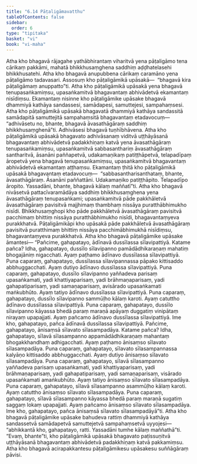 ```yaml
---
title: "6.14 Pāṭaligāmavatthu"
tableOfContents: false
sidebar:
  order: 6
type: "tipitaka"
basket: "vi"
book: "vi-maha"
---
```



<DynamicBreadcrumb />

<Division number="285" book="vi-maha">

<Paragraph number="1292" book="vi-maha">
Atha kho bhagavā rājagahe yathābhirantaṃ viharitvā yena pāṭaligāmo tena cārikaṃ pakkāmi, mahatā bhikkhusaṃghena saddhiṃ aḍḍhatelasehi bhikkhusatehi. Atha kho bhagavā anupubbena cārikaṃ caramāno yena pāṭaligāmo tadavasari. Assosuṃ kho pāṭaligāmikā upāsakā—  “bhagavā kira pāṭaligāmaṃ anuppatto”ti. Atha kho pāṭaligāmikā upāsakā yena bhagavā tenupasaṅkamiṃsu, upasaṅkamitvā bhagavantaṃ abhivādetvā ekamantaṃ nisīdiṃsu. Ekamantaṃ nisinne kho pāṭaligāmike upāsake bhagavā dhammiyā kathāya sandassesi, samādapesi, samuttejesi, sampahaṃsesi. Atha kho pāṭaligāmikā upāsakā bhagavatā dhammiyā kathāya sandassitā samādapitā samuttejitā sampahaṃsitā bhagavantaṃ etadavocuṃ—  “adhivāsetu no, bhante, bhagavā āvasathāgāraṃ saddhiṃ bhikkhusaṃghenā”ti. Adhivāsesi bhagavā tuṇhībhāvena. Atha kho pāṭaligāmikā upāsakā bhagavato adhivāsanaṃ viditvā uṭṭhāyāsanā bhagavantaṃ abhivādetvā padakkhiṇaṃ katvā yena āvasathāgāraṃ tenupasaṅkamiṃsu, upasaṅkamitvā sabbasanthariṃ āvasathāgāraṃ santharitvā, āsanāni paññapetvā, udakamaṇikaṃ patiṭṭhāpetvā, telapadīpaṃ āropetvā yena bhagavā tenupasaṅkamiṃsu, upasaṅkamitvā bhagavantaṃ abhivādetvā ekamantaṃ aṭṭhaṃsu. Ekamantaṃ ṭhitā kho pāṭaligāmikā upāsakā bhagavantaṃ etadavocuṃ—  “sabbasantharisanthataṃ, bhante, āvasathāgāraṃ. Āsanāni paññattāni. Udakamaṇiko patiṭṭhāpito. Telapadīpo āropito. Yassadāni, bhante, bhagavā kālaṃ maññatī”ti.
</Paragraph>

<Paragraph number="1293" book="vi-maha">
Atha kho bhagavā nivāsetvā pattacīvaramādāya saddhiṃ bhikkhusaṃghena yena āvasathāgāraṃ tenupasaṅkami; upasaṅkamitvā pāde pakkhāletvā āvasathāgāraṃ pavisitvā majjhimaṃ thambhaṃ nissāya puratthābhimukho nisīdi. Bhikkhusaṃghopi kho pāde pakkhāletvā āvasathāgāraṃ pavisitvā pacchimaṃ bhittiṃ nissāya puratthābhimukho nisīdi, bhagavantaṃyeva purakkhatvā. Pāṭaligāmikāpi kho upāsakā pāde pakkhāletvā āvasathāgāraṃ pavisitvā puratthimaṃ bhittiṃ nissāya pacchimābhimukhā nisīdiṃsu, bhagavantaṃyeva purakkhatvā. Atha kho bhagavā pāṭaligāmike upāsake āmantesi—
</Paragraph>

<Paragraph number="1294" book="vi-maha">
“Pañcime, gahapatayo, ādīnavā dussīlassa sīlavipattiyā. Katame pañca? Idha, gahapatayo, dussīlo sīlavipanno pamādādhikaraṇaṃ mahatiṃ bhogajāniṃ nigacchati. Ayaṃ paṭhamo ādīnavo dussīlassa sīlavipattiyā. Puna caparaṃ, gahapatayo, dussīlassa sīlavipannassa pāpako kittisaddo abbhuggacchati. Ayaṃ dutiyo ādīnavo dussīlassa sīlavipattiyā. Puna caparaṃ, gahapatayo, dussīlo sīlavipanno yaññadeva parisaṃ upasaṅkamati, yadi khattiyaparisaṃ, yadi brāhmaṇaparisaṃ, yadi gahapatiparisaṃ, yadi samaṇaparisaṃ, avisārado upasaṅkamati maṅkubhūto. Ayaṃ tatiyo ādīnavo dussīlassa sīlavipattiyā. Puna caparaṃ, gahapatayo, dussīlo sīlavipanno sammūḷho kālaṃ karoti. Ayaṃ catuttho ādīnavo dussīlassa sīlavipattiyā. Puna caparaṃ, gahapatayo, dussīlo sīlavipanno kāyassa bhedā paraṃ maraṇā apāyaṃ duggatiṃ vinipātaṃ nirayaṃ upapajjati. Ayaṃ pañcamo ādīnavo dussīlassa sīlavipattiyā. Ime kho, gahapatayo, pañca ādīnavā dussīlassa sīlavipattiyā.
</Paragraph>

<Paragraph number="1295" book="vi-maha">
Pañcime, gahapatayo, ānisaṃsā sīlavato sīlasampadāya. Katame pañca? Idha, gahapatayo, sīlavā sīlasampanno appamādādhikaraṇaṃ mahantaṃ bhogakkhandhaṃ adhigacchati. Ayaṃ paṭhamo ānisaṃso sīlavato sīlasampadāya. Puna caparaṃ, gahapatayo, sīlavato sīlasampannassa kalyāṇo kittisaddo abbhuggacchati. Ayaṃ dutiyo ānisaṃso sīlavato sīlasampadāya. Puna caparaṃ, gahapatayo, sīlavā sīlasampanno yaññadeva parisaṃ upasaṅkamati, yadi khattiyaparisaṃ, yadi brāhmaṇaparisaṃ, yadi gahapatiparisaṃ, yadi samaṇaparisaṃ, visārado upasaṅkamati amaṅkubhūto. Ayaṃ tatiyo ānisaṃso sīlavato sīlasampadāya. Puna caparaṃ, gahapatayo, sīlavā sīlasampanno asammūḷho kālaṃ karoti. Ayaṃ catuttho ānisaṃso sīlavato sīlasampadāya. Puna caparaṃ, gahapatayo, sīlavā sīlasampanno kāyassa bhedā paraṃ maraṇā sugatiṃ saggaṃ lokaṃ upapajjati. Ayaṃ pañcamo ānisaṃso sīlavato sīlasampadāya. Ime kho, gahapatayo, pañca ānisaṃsā sīlavato sīlasampadāyā”ti.
</Paragraph>

<Paragraph number="1296" book="vi-maha">
Atha kho bhagavā pāṭaligāmike upāsake bahudeva rattiṃ dhammiyā kathāya sandassetvā samādapetvā samuttejetvā sampahaṃsetvā uyyojesi—  “abhikkantā kho, gahapatayo, ratti. Yassadāni tumhe kālaṃ maññathā”ti. “Evaṃ, bhante”ti, kho pāṭaligāmikā upāsakā bhagavato paṭissuṇitvā uṭṭhāyāsanā bhagavantaṃ abhivādetvā padakkhiṇaṃ katvā pakkamiṃsu. Atha kho bhagavā acirapakkantesu pāṭaligāmikesu upāsakesu suññāgāraṃ pāvisi.
</Paragraph>
</Division>